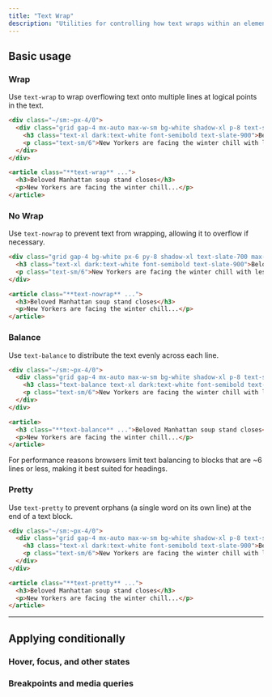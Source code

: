 ```yaml
---
title: "Text Wrap"
description: "Utilities for controlling how text wraps within an element."
---
```




## Basic usage

### Wrap

Use `text-wrap` to wrap overflowing text onto multiple lines at logical points in the text.

```html {{ example: { p: 'none' } }}
<div class="~/sm:~px-4/0">
  <div class="grid gap-4 mx-auto max-w-sm bg-white shadow-xl p-8 text-slate-700 dark:bg-slate-800 dark:text-slate-400 text-wrap">
    <h3 class="text-xl dark:text-white font-semibold text-slate-900">Beloved Manhattan soup stand closes</h3>
    <p class="text-sm/6">New Yorkers are facing the winter chill with less warmth this year as the city's most revered soup stand unexpectedly shutters, following a series of events that have left the community puzzled.</p>
  </div>
</div>
```

```html
<article class="**text-wrap** ...">
  <h3>Beloved Manhattan soup stand closes</h3>
  <p>New Yorkers are facing the winter chill...</p>
</article>
```

### No Wrap

Use `text-nowrap` to prevent text from wrapping, allowing it to overflow if necessary.

```html {{ example: { p: 'none' } }}
<div class="grid gap-4 bg-white px-6 py-8 shadow-xl text-slate-700 max-w-sm mx-auto overflow-auto dark:bg-slate-800 dark:text-slate-400 text-nowrap">
  <h3 class="text-xl dark:text-white font-semibold text-slate-900">Beloved Manhattan soup stand closes</h3>
  <p class="text-sm/6">New Yorkers are facing the winter chill with less warmth this year as the city's most revered soup stand unexpectedly shutters, following a series of events that have left the community puzzled.</p>
</div>
```

```html
<article class="**text-nowrap** ...">
  <h3>Beloved Manhattan soup stand closes</h3>
  <p>New Yorkers are facing the winter chill...</p>
</article>
```

### Balance

Use `text-balance` to distribute the text evenly across each line.

```html {{ example: { p: 'none' } }}
<div class="~/sm:~px-4/0">
  <div class="grid gap-4 mx-auto max-w-sm bg-white shadow-xl p-8 text-slate-700 dark:bg-slate-800 dark:text-slate-400">
    <h3 class="text-balance text-xl dark:text-white font-semibold text-slate-900">Beloved Manhattan soup stand closes</h3>
    <p class="text-sm/6">New Yorkers are facing the winter chill with less warmth this year as the city's most revered soup stand unexpectedly shutters, following a series of events that have left the community puzzled.</p>
  </div>
</div>
```

```html
<article>
  <h3 class="**text-balance** ...">Beloved Manhattan soup stand closes</h3>
  <p>New Yorkers are facing the winter chill...</p>
</article>
```

For performance reasons browsers limit text balancing to blocks that are ~6 lines or less, making it best suited for headings.

### Pretty

Use `text-pretty` to prevent orphans (a single word on its own line) at the end of a text block.

```html {{ example: { p: 'none' } }}
<div class="~/sm:~px-4/0">
  <div class="grid gap-4 mx-auto max-w-sm bg-white shadow-xl p-8 text-slate-700 dark:bg-slate-800 dark:text-slate-400 text-pretty">
    <h3 class="text-xl dark:text-white font-semibold text-slate-900">Beloved Manhattan soup stand closes</h3>
    <p class="text-sm/6">New Yorkers are facing the winter chill with less warmth this year as the city's most revered soup stand unexpectedly shutters, following a series of events that have left the community puzzled.</p>
  </div>
</div>
```

```html
<article class="**text-pretty** ...">
  <h3>Beloved Manhattan soup stand closes</h3>
  <p>New Yorkers are facing the winter chill...</p>
</article>
```

---

## <Heading ignore>Applying conditionally</Heading>

### <Heading ignore>Hover, focus, and other states</Heading>

<HoverFocusAndOtherStates defaultClass="text-wrap" featuredClass="text-balance" element="h1" />

### <Heading ignore>Breakpoints and media queries</Heading>

<BreakpointsAndMediaQueries defaultClass="text-wrap" featuredClass="text-balance" element="h1" />
